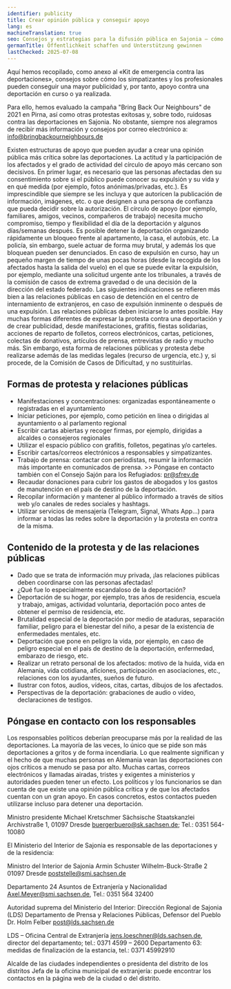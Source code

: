 ```yaml
---
identifier: publicity
title: Crear opinión pública y conseguir apoyo
lang: es
machineTranslation: true
seo: Consejos y estrategias para la difusión pública en Sajonia – cómo crear conciencia y obtener apoyo para personas en riesgo de deportación
germanTitle: Öffentlichkeit schaffen und Unterstützung gewinnen
lastChecked: 2025-07-08
---
```


Aquí hemos recopilado, como anexo al «Kit de emergencia contra las deportaciones», consejos sobre cómo los simpatizantes y los profesionales pueden conseguir una mayor publicidad y, por tanto, apoyo contra una deportación en curso o ya realizada.

Para ello, hemos evaluado la campaña "Bring Back Our Neighbours" de 2021 en Pirna, así como otras protestas exitosas y, sobre todo, ruidosas contra las deportaciones en Sajonia. 
No obstante, siempre nos alegramos de recibir más información y consejos por correo electrónico a: info@bringbackourneighbours.de

Existen estructuras de apoyo que pueden ayudar a crear una opinión pública más crítica sobre las deportaciones. La actitud y la participación de los afectados y el grado de actividad del círculo de apoyo más cercano son decisivos.
En primer lugar, es necesario que las personas afectadas den su consentimiento sobre si el público puede conocer su expulsión y su vida y en qué medida (por ejemplo, fotos anónimas/privadas, etc.).
Es imprescindible que siempre se les incluya y que autoricen la publicación de información, imágenes, etc. o que designen a una persona de confianza que pueda decidir sobre la autorización.
El círculo de apoyo (por ejemplo, familiares, amigos, vecinos, compañeros de trabajo) necesita mucho compromiso, tiempo y flexibilidad el día de la deportación y algunos días/semanas después.
Es posible detener la deportación organizando rápidamente un bloqueo frente al apartamento, la casa, el autobús, etc. La policía, sin embargo, suele actuar de forma muy brutal, y además los que bloquean pueden ser denunciados.
En caso de expulsión en curso, hay un pequeño margen de tiempo de unas pocas horas (desde la recogida de los afectados hasta la salida del vuelo) en el que se puede evitar la expulsión, 
por ejemplo, mediante una solicitud urgente ante los tribunales, a través de la comisión de casos de extrema gravedad o de una decisión de la dirección del estado federado.
Las siguientes indicaciones se refieren más bien a las relaciones públicas en caso de detención en el centro de internamiento de extranjeros, en caso de expulsión inminente o después de una expulsión.
Las relaciones públicas deben iniciarse lo antes posible.
Hay muchas formas diferentes de expresar la protesta contra una deportación y de crear publicidad, desde manifestaciones, grafitis, fiestas solidarias, acciones de reparto de folletos, correos electrónicos, 
cartas, peticiones, colectas de donativos, artículos de prensa, entrevistas de radio y mucho más.
Sin embargo, esta forma de relaciones públicas y protesta debe realizarse además de las medidas legales (recurso de urgencia, etc.) y, si procede, de la Comisión de Casos de Dificultad, y no sustituirlas.

## Formas de protesta y relaciones públicas

- Manifestaciones y concentraciones: organizadas espontáneamente o registradas en el ayuntamiento
- Iniciar peticiones, por ejemplo, como petición en línea o dirigidas al ayuntamiento o al parlamento regional
- Escribir cartas abiertas y recoger firmas, por ejemplo, dirigidas a alcaldes o consejeros regionales
- Utilizar el espacio público con grafitis, folletos, pegatinas y/o carteles.
- Escribir cartas/correos electrónicos a responsables y simpatizantes.
- Trabajo de prensa: contactar con periodistas, resumir la información más importante en comunicados de prensa. >> Póngase en contacto también con el Consejo Sajón para los Refugiados: pr@sfrev.de
- Recaudar donaciones para cubrir los gastos de abogados y los gastos de manutención en el país de destino de la deportación.
- Recopilar información y mantener al público informado a través de sitios web y/o canales de redes sociales y hashtags.
- Utilizar servicios de mensajería (Telegram, Signal, Whats App...) para informar a todas las redes sobre la deportación y la protesta en contra de la misma.

## Contenido de la protesta y de las relaciones públicas

- Dado que se trata de información muy privada, ¡las relaciones públicas deben coordinarse con las personas afectadas!
- ¿Qué fue lo especialmente escandaloso de la deportación?
- Deportación de su hogar, por ejemplo, tras años de residencia, escuela y trabajo, amigas, actividad voluntaria, deportación poco antes de obtener el permiso de residencia, etc.
- Brutalidad especial de la deportación por medio de ataduras, separación familiar, peligro para el bienestar del niño, a pesar de la existencia de enfermedades mentales, etc.
- Deportación que pone en peligro la vida, por ejemplo, en caso de peligro especial en el país de destino de la deportación, enfermedad, embarazo de riesgo, etc.
- Realizar un retrato personal de los afectados: motivo de la huida, vida en Alemania, vida cotidiana, aficiones, participación en asociaciones, etc., relaciones con los ayudantes, sueños de futuro.
- Ilustrar con fotos, audios, vídeos, citas, cartas, dibujos de los afectados.
- Perspectivas de la deportación: grabaciones de audio o vídeo, declaraciones de testigos.

## Póngase en contacto con los responsables

Los responsables políticos deberían preocuparse más por la realidad de las deportaciones. La mayoría de las veces, lo único que se pide son más deportaciones a gritos y de forma incendiaria. Lo que realmente significan y el hecho de que muchas personas en Alemania vean las deportaciones con ojos críticos a menudo se pasa por alto. 
Muchas cartas, correos electrónicos y llamadas airadas, tristes y exigentes a ministerios y autoridades pueden tener un efecto. Los políticos y los funcionarios se dan cuenta de que existe una opinión pública crítica y de que los afectados cuentan con un gran apoyo. En casos concretos, estos contactos pueden utilizarse incluso para detener una deportación.

Ministro presidente Michael Kretschmer
Sächsische Staatskanzlei
Archivstraße 1, 01097 Dresde
buergerbuero@sk.sachsen.de; Tel.: 0351 564-10080

El Ministerio del Interior de Sajonia es responsable de las deportaciones y de la residencia:

Ministro del Interior de Sajonia Armin Schuster
Wilhelm-Buck-Straße 2 01097 Dresde
poststelle@smi.sachsen.de

Departamento 24 Asuntos de Extranjería y Nacionalidad
Axel.Meyer@smi.sachsen.de, Tel.: 0351 564 32400

Autoridad suprema del Ministerio del Interior: Dirección Regional de Sajonia (LDS)
Departamento de Prensa y Relaciones Públicas, Defensor del Pueblo Dr. Holm Felber
post@lds.sachsen.de

LDS – Oficina Central de Extranjería
jens.loeschner@lds.sachsen.de, director del departamento; tel.: 0371 4599 – 2600
Departamento 63: medidas de finalización de la estancia, tel.: 0371 45992910

Alcalde de las ciudades independientes o presidenta del distrito de los distritos
Jefa de la oficina municipal de extranjería: puede encontrar los contactos en la página web de la ciudad o del distrito.
